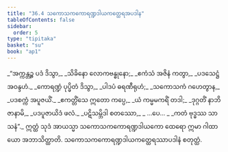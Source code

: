 ```yaml
---
title: "36.4 သကောသကကောရဏ္ဍဒါယကတ္ထေရအပဒါန"
tableOfContents: false
sidebar:
  order: 5
type: "tipitaka"
basket: "su"
book: "ap1"
---
```



<DynamicBreadcrumb />

<Division number="14" book="ap1">

<Paragraph number="3989" type="verses" book="ap1">
_“အက္ကန္တဉ္စ ပဒံ ဒိသွာ,_  
_သိခိနော လောကဗန္ဓုနော;_  
_ဧကံသံ အဇိနံ ကတွာ,_  
_ပဒသေဋ္ဌံ အဝန္ဒဟံ._  

</Paragraph>

</Division>
<Division number="15" book="ap1">

<Paragraph number="3990" type="verses" book="ap1">
_ကောရဏ္ဍံ ပုပ္ဖိတံ ဒိသွာ,_  
_ပါဒပံ ဓရဏီရုဟံ;_  
_သကောသကံ ဂဟေတွာန,_  
_ပဒစက္ကံ အပူဇယိံ._  

</Paragraph>

</Division>
<Division number="16" book="ap1">

<Paragraph number="3991" type="verses" book="ap1">
_ဧကတ္တိံသေ ဣတော ကပ္ပေ,_  
_ယံ ကမ္မမကရိံ တဒါ;_  
_ဒုဂ္ဂတိံ နာဘိဇာနာမိ,_  
_ပဒပူဇာယိဒံ ဖလံ._  

</Paragraph>

</Division>
<Division number="17" book="ap1">

<Paragraph number="3992" type="verses" book="ap1">
_ပဋိသမ္ဘိဒါ စတဿော,_  
_ …ပေ… _  
_ကတံ ဗုဒ္ဓဿ သာသနံ”._  

</Paragraph>

<Paragraph number="3993" book="ap1">
ဣတ္ထံ သုဒံ အာယသ္မာ သကောသကကောရဏ္ဍဒါယကော ထေရော ဣမာ ဂါထာယော အဘာသိတ္ထာတိ.

</Paragraph>
</Division>

<Paragraph number="3994" type="center" book="ap1">
သကောသကကောရဏ္ဍဒါယကတ္ထေရဿာပဒါနံ စတုတ္ထံ.
</Paragraph>